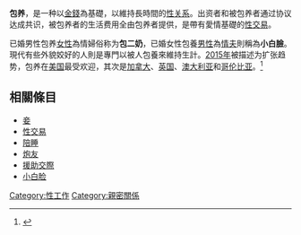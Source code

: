 '''包养'''，是一种以[[金錢|金錢]]為基礎，以維持長時間的[[性关系|性关系]]。出资者和被包养者通过协议达成共识，被包养者的生活费用全由包养者提供，是帶有愛情基礎的[[性交易|性交易]]。

已婚男性包养[[女性|女性]]為情婦俗称为'''包二奶'''，已婚女性包養[[男性|男性]]為[[情夫|情夫]]則稱為'''小白臉'''。現代有些外貌姣好的人則是專門以被人包養來維持生計。[[2015年|2015年]]被描述为扩张趋势，包养在[[美国|美国]]最受欢迎，其次是[[加拿大|加拿大]]、[[英国|英国]]、[[澳大利亚|澳大利亚]]和[[哥伦比亚|哥伦比亚]]。<ref name="anahita-pardiwalla">{{cite web |url=https://www.huffingtonpost.com/anahita-pardiwalla/post_10274_b_9683356.html |title=Sugaring: A New Kind of Irresistible |language=en |first=Anahita |last=Pardiwalla |date=20 April 2016 |website=[[Huffington_Post|Huffington Post]] |access-date=2020-11-14 |archive-date=2019-03-26 |archive-url=https://web.archive.org/web/20190326135654/https://www.huffingtonpost.com/anahita-pardiwalla/post_10274_b_9683356.html |dead-url=no }}</ref>

==相關條目==
*[[妾|妾]]
*[[性交易|性交易]]
*[[陪睡|陪睡]]
*[[性伙伴|炮友]]
*[[援助交際|援助交際]]
*[[情夫|小白脸]]
{{sex-stub}}

[[Category:性工作|Category:性工作]]
[[Category:親密關係|Category:親密關係]]